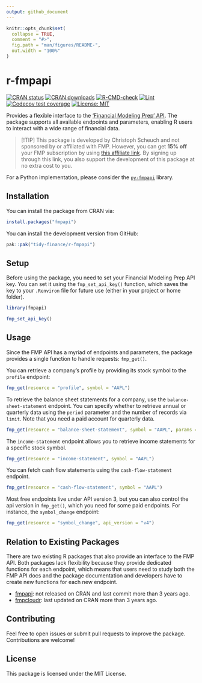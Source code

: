 ```yaml
---
output: github_document
---
```


<!-- README.md is generated from README.Rmd. Please edit that file -->

```r
knitr::opts_chunk$set(
  collapse = TRUE,
  comment = "#>",
  fig.path = "man/figures/README-",
  out.width = "100%"
)
```

# r-fmpapi

<!-- badges: start -->
[![CRAN status](https://www.r-pkg.org/badges/version/fmpapi)](https://cran.r-project.org/package=fmpapi)
[![CRAN downloads](https://cranlogs.r-pkg.org/badges/fmpapi)](https://cran.r-project.org/package=fmpapi)
[![R-CMD-check](https://github.com/tidy-finance/r-fmpapi/actions/workflows/R-CMD-check.yaml/badge.svg)](https://github.com/tidy-finance/r-fmpapi/actions/workflows/R-CMD-check.yaml)
[![Lint](https://github.com/tidy-finance/r-fmpapi/actions/workflows/lint.yaml/badge.svg)](https://github.com/tidy-finance/r-fmpapi/actions/workflows/lint.yaml)
[![Codecov test coverage](https://codecov.io/gh/tidy-finance/r-fmpapi/graph/badge.svg)](https://app.codecov.io/gh/tidy-finance/r-fmpapi)
[![License: MIT](https://img.shields.io/badge/License-MIT-yellow.svg)](https://opensource.org/licenses/MIT)

<!-- badges: end -->

Provides a flexible interface to the ['Financial Modeling Prep' API](https://site.financialmodelingprep.com/developer/docs). The package supports all available endpoints and parameters, enabling R users to interact with a wide range of financial data.

> [!TIP]
> This package is developed by Christoph Scheuch and not sponsored by or affiliated with FMP. However, you can get **15% off** your FMP subscription by using [this affiliate link](https://site.financialmodelingprep.com/pricing-plans?couponCode=tidyfinance). By signing up through this link, you also support the development of this package at no extra cost to you.

For a Python implementation, please consider the [`py-fmpapi`](https://github.com/tidy-finance/py-fmpapi) library.

## Installation

You can install the package from CRAN via:

```r
install.packages("fmpapi")
```

You can install the development version from GitHub:

```r
pak::pak("tidy-finance/r-fmpapi")
```

## Setup

Before using the package, you need to set your Financial Modeling Prep API key. You can set it using the `fmp_set_api_key()` function, which saves the key to your `.Renviron` file for future use (either in your project or home folder).

```r
library(fmpapi)

fmp_set_api_key()
```

## Usage

Since the FMP API has a myriad of endpoints and parameters, the package provides a single function to handle requests: `fmp_get()`.

You can retrieve a company’s profile by providing its stock symbol to the `profile` endpoint:

```r
fmp_get(resource = "profile", symbol = "AAPL")
```

To retrieve the balance sheet statements for a company, use the `balance-sheet-statement` endpoint. You can specify whether to retrieve annual or quarterly data using the `period` parameter and the number of records via `limit`. Note that you need a paid account for quarterly data. 

```r
fmp_get(resource = "balance-sheet-statement", symbol = "AAPL", params = list(period = "annual", limit = 5))
```

The `income-statement` endpoint allows you to retrieve income statements for a specific stock symbol. 

```r
fmp_get(resource = "income-statement", symbol = "AAPL")
```

You can fetch cash flow statements using the `cash-flow-statement` endpoint.

```r
fmp_get(resource = "cash-flow-statement", symbol = "AAPL")
```

Most free endpoints live under API version 3, but you can also control the api version in `fmp_get()`, which you need for some paid endpoints. For instance, the `symbol_change` endpoint:

```r
fmp_get(resource = "symbol_change", api_version = "v4")
```

## Relation to Existing Packages

There are two existing R packages that also provide an interface to the FMP API. Both packages lack flexibility because they provide dedicated functions for each endpoint, which means that users need to study both the FMP API docs and the package documentation and developers have to create new functions for each new endpoint. 

- [fmpapi](https://github.com/jpiburn/fmpapi): not released on CRAN and last commit more than 3 years ago. 
- [fmpcloudr](https://cran.r-project.org/package=fmpcloudr): last updated on CRAN more than 3 years ago.

## Contributing

Feel free to open issues or submit pull requests to improve the package. Contributions are welcome!

## License

This package is licensed under the MIT License.
